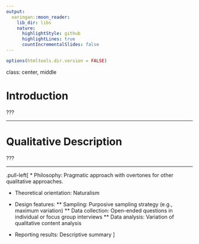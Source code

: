 ```yaml
---
output:
  xaringan::moon_reader:
    lib_dir: libs
    nature:
      highlightStyle: github
      highlightLines: true
      countIncrementalSlides: false
---
```



```r
options(htmltools.dir.version = FALSE)
```
class: center, middle

# Introduction

???

---

# Qualitative Description


???

---

.pull-left[
* Philosophy: Pragmatic approach with overtones for other qualitative approaches. 

* Theoretical orientation: Naturalism

* Design features: 
** Sampling: Purposive sampling strategy (e.g., maximum variation)
** Data collection: Open-ended questions in individual or focus group interviews
** Data analysis: Variation of qualitative content analysis

* Reporting results: Descriptive summary
]